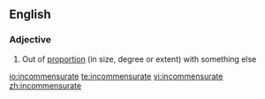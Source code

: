 ==English==

===Adjective===
{{en-adj}}

# Out of [[proportion]] (in size, degree or extent) with something else

[[io:incommensurate]]
[[te:incommensurate]]
[[vi:incommensurate]]
[[zh:incommensurate]]